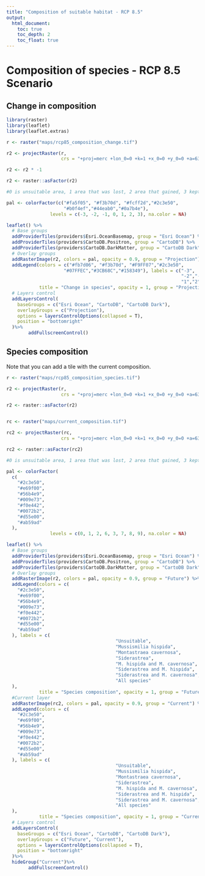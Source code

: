 ```yaml
---
title: "Composition of suitable habitat - RCP 8.5"
output:
  html_document:
    toc: true
    toc_depth: 2
    toc_float: true
---
```


# Composition of species - RCP 8.5 Scenario

## Change in composition

```r

library(raster)
library(leaflet)
library(leaflet.extras)

r <- raster("maps/rcp85_composition_change.tif")

r2 <- projectRaster(r, 
                    crs = "+proj=merc +lon_0=0 +k=1 +x_0=0 +y_0=0 +a=6378137 +b=6378137 +towgs84=0,0,0,0,0,0,0 +units=m +no_defs", method = 'ngb')

r2 <- r2 * -1

r2 <- raster::asFactor(r2)

#0 is unsuitable area, 1 area that was lost, 2 area that gained, 3 kept area

pal <- colorFactor(c("#fa5f05", "#f3b70d", "#fcff2d","#2c3e50",
                     "#b0f4ef","#44eab0","#0a7b4e"), 
                levels = c(-3, -2, -1, 0, 1, 2, 3), na.color = NA)
```

```r
leaflet() %>%
  # Base groups
  addProviderTiles(providers$Esri.OceanBasemap, group = "Esri Ocean") %>%
  addProviderTiles(providers$CartoDB.Positron, group = "CartoDB") %>%
  addProviderTiles(providers$CartoDB.DarkMatter, group = "CartoDB Dark") %>%
  # Overlay groups
  addRasterImage(r2, colors = pal, opacity = 0.9, group = "Projection") %>%
  addLegend(colors = c("#fb7d06", "#f3b70d", "#F9FF07","#2c3e50",
                     "#07FFEC","#3CB68C","#158349"), labels = c("-3",
                                                                "-2","-1","0",
                                                                "1","2","3"),
            title = "Change in species", opacity = 1, group = "Projection")%>%
  # Layers control
  addLayersControl(
    baseGroups = c("Esri Ocean", "CartoDB", "CartoDB Dark"),
    overlayGroups = c("Projection"),
    options = layersControlOptions(collapsed = T),
    position = "bottomright"
  )%>%
        addFullscreenControl()

```

## Species composition

Note that you can add a tile with the current composition.

```r

r <- raster("maps/rcp85_composition_species.tif")

r2 <- projectRaster(r, 
                    crs = "+proj=merc +lon_0=0 +k=1 +x_0=0 +y_0=0 +a=6378137 +b=6378137 +towgs84=0,0,0,0,0,0,0 +units=m +no_defs", method = 'ngb')

r2 <- raster::asFactor(r2)


rc <- raster("maps/current_composition.tif")

rc2 <- projectRaster(rc, 
                    crs = "+proj=merc +lon_0=0 +k=1 +x_0=0 +y_0=0 +a=6378137 +b=6378137 +towgs84=0,0,0,0,0,0,0 +units=m +no_defs", method = 'ngb')

rc2 <- raster::asFactor(rc2)

#0 is unsuitable area, 1 area that was lost, 2 area that gained, 3 kept area

pal <- colorFactor(
  c(
    "#2c3e50",
    "#e69f00",
    "#56b4e9",
    "#009e73",
    "#f0e442",
    "#0072b2",
    "#d55e00",
    "#ab59ad"
  ),
                levels = c(0, 1, 2, 6, 3, 7, 8, 9), na.color = NA)
```

```r
leaflet() %>%
  # Base groups
  addProviderTiles(providers$Esri.OceanBasemap, group = "Esri Ocean") %>%
  addProviderTiles(providers$CartoDB.Positron, group = "CartoDB") %>%
  addProviderTiles(providers$CartoDB.DarkMatter, group = "CartoDB Dark") %>%
  # Overlay groups
  addRasterImage(r2, colors = pal, opacity = 0.9, group = "Future") %>%
  addLegend(colors = c(
    "#2c3e50",
    "#e69f00",
    "#56b4e9",
    "#009e73",
    "#f0e442",
    "#0072b2",
    "#d55e00",
    "#ab59ad"
  ), labels = c(
                                        "Unsuitable",
                                        "Mussismilia hispida",
                                        "Montastraea cavernosa",
                                        "Siderastrea",
                                        "M. hispida and M. cavernosa",
                                        "Siderastrea and M. hispida",
                                        "Siderastrea and M. cavernosa",
                                        "All species"
  ),
            title = "Species composition", opacity = 1, group = "Future")%>%
  #Current layer
  addRasterImage(rc2, colors = pal, opacity = 0.9, group = "Current") %>%
  addLegend(colors = c(
    "#2c3e50",
    "#e69f00",
    "#56b4e9",
    "#009e73",
    "#f0e442",
    "#0072b2",
    "#d55e00",
    "#ab59ad"
  ), labels = c(
                                        "Unsuitable",
                                        "Mussismilia hispida",
                                        "Montastraea cavernosa",
                                        "Siderastrea",
                                        "M. hispida and M. cavernosa",
                                        "Siderastrea and M. hispida",
                                        "Siderastrea and M. cavernosa",
                                        "All species"
  ),
            title = "Species composition", opacity = 1, group = "Current")%>%
  # Layers control
  addLayersControl(
    baseGroups = c("Esri Ocean", "CartoDB", "CartoDB Dark"),
    overlayGroups = c("Future", "Current"),
    options = layersControlOptions(collapsed = T),
    position = "bottomright"
  )%>%
  hideGroup("Current")%>%
        addFullscreenControl()

```